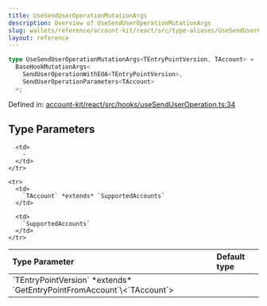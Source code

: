 ```yaml
---
title: UseSendUserOperationMutationArgs
description: Overview of UseSendUserOperationMutationArgs
slug: wallets/reference/account-kit/react/src/type-aliases/UseSendUserOperationMutationArgs
layout: reference
---
```


```ts
type UseSendUserOperationMutationArgs<TEntryPointVersion, TAccount> =
  BaseHookMutationArgs<
    SendUserOperationWithEOA<TEntryPointVersion>,
    SendUserOperationParameters<TAccount>
  >;
```

Defined in: [account-kit/react/src/hooks/useSendUserOperation.ts:34](https://github.com/alchemyplatform/aa-sdk/blob/e3c1a23e6e03f44bf2db3afddb97a91b175cba58/account-kit/react/src/hooks/useSendUserOperation.ts#L34)

## Type Parameters

<table>
  <thead>
    <tr>
      <th align="left">Type Parameter</th>
      <th align="left">Default type</th>
    </tr>
  </thead>

  <tbody>
    <tr>
      <td>
        `TEntryPointVersion` *extends* `GetEntryPointFromAccount`\<`TAccount`>
      </td>

      <td>
        ‐
      </td>
    </tr>

    <tr>
      <td>
        `TAccount` *extends* `SupportedAccounts`
      </td>

      <td>
        `SupportedAccounts`
      </td>
    </tr>

  </tbody>
</table>
